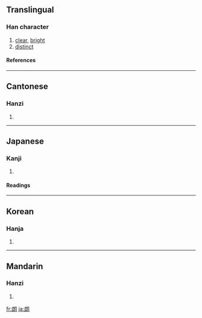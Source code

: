 {{see|朗}}

==Translingual==
===Han character===
{{Han char|rn=74|rad=月|as=07|sn=11|four=3772<sub>0</sub>|canj=戈戈月 (IIB)}}
# [[clear]], [[bright]]
# [[distinct]]
====References====
{{Han ref|kx=0505.230|dkj=14362|dj=0884.190|hdz=32072.060|uh=6717|ud=26391|bh=AED4|bd=44756}}

----
==Cantonese==
===Hanzi===
{{yue-hanzi|jyut=|y=long5}}
# {{defn|Cantonese}}

----
==Japanese==
===Kanji===
{{ja-kanji|grade=6|rs=月07}}
# {{defn|Japanese}} 
====Readings====
{{ja-readings|on=[[ろう]] (rō)|kun=[[ほがらか]] (hogaraka), [[あきらか]] (akiraka)}}

----
==Korean==
===Hanja===
{{ko-hanja|hangeul=랑>낭|eumhun=|rv=rang>nang|mr=rang>nang|y=lang>nang}}
# {{defn|Korean}}

----
==Mandarin==
===Hanzi===
{{cmn-hanzi|pin=[[lǎng]] ([[lang3]])|wg=lang<sup>3</sup>}}
# {{defn|Mandarin}}

[[fr:朗]]
[[ja:朗]]